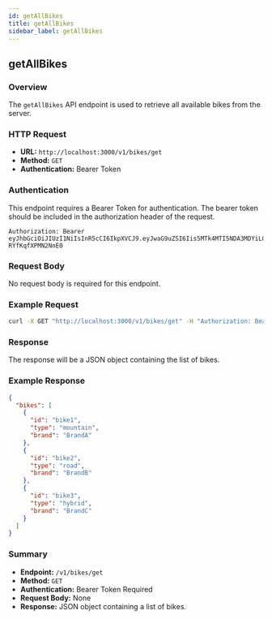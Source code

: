 ```yaml
---
id: getAllBikes
title: getAllBikes
sidebar_label: getAllBikes
---
```



## getAllBikes

### Overview

The `getAllBikes` API endpoint is used to retrieve all available bikes from the server.

### HTTP Request

- **URL:** `http://localhost:3000/v1/bikes/get`
- **Method:** `GET`
- **Authentication:** Bearer Token

### Authentication

This endpoint requires a Bearer Token for authentication. The bearer token should be included in the authorization header of the request.

```plaintext
Authorization: Bearer eyJhbGciOiJIUzI1NiIsInR5cCI6IkpXVCJ9.eyJwaG9uZSI6Iis5MTk4MTI5NDA3MDYiLCJ1aWQiOiJhZnJ3dXZkXzFqIn0.se2WRRJhST9uvOyhTwunvJiiMYD-RYfKqfXPMN2NnE0
```

### Request Body

No request body is required for this endpoint.

### Example Request

```bash
curl -X GET "http://localhost:3000/v1/bikes/get" -H "Authorization: Bearer eyJhbGciOiJIUzI1NiIsInR5cCI6IkpXVCJ9.eyJwaG9uZSI6Iis5MTk4MTI5NDA3MDYiLCJ1aWQiOiJhZnJ3dXZkXzFqIn0.se2WRRJhST9uvOyhTwunvJiiMYD-RYfKqfXPMN2NnE0"
```

### Response

The response will be a JSON object containing the list of bikes.

### Example Response

```json
{
  "bikes": [
    {
      "id": "bike1",
      "type": "mountain",
      "brand": "BrandA"
    },
    {
      "id": "bike2",
      "type": "road",
      "brand": "BrandB"
    },
    {
      "id": "bike3",
      "type": "hybrid",
      "brand": "BrandC"
    }
  ]
}
```

### Summary

- **Endpoint:** `/v1/bikes/get`
- **Method:** `GET`
- **Authentication:** Bearer Token Required
- **Request Body:** None
- **Response:** JSON object containing a list of bikes.